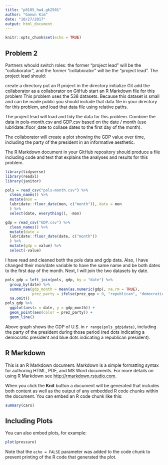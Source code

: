 ```yaml
---
title: "p8105_hw4_gk2501"
author: "Gaeun Kim"
date: "10/27/2017"
output: html_document
---
```


```r
knitr::opts_chunk$set(echo = TRUE)
```

## Problem 2

Partners whould switch roles: the former “project lead” will be the “collaborator”, and the former “collaborator” will be the “project lead”. The project lead should:

create a directory
put an R project in the directory
initialize Git
add the collaborator as a collaborator on GitHub
start an R Markdown file for this problem
This problem uses the 538 datasets. Because this dataset is small and can be made public you should include that data file in your directory for this problem, and load that data file using relative paths.

The project lead will load and tidy the data for this problem. Combine the data in pols-month.csv and  GDP.csv based on the date / month (use lubridate::floor_date to collase dates to the first day of the month).

The collaborator will create a plot showing the GDP value over time, including the party of the president in an informative aesthetic.

The R Markdown document in your GitHub repository should produce a file including code and text that explains the analyses and results for this problem.


```r
library(tidyverse)
library(readxl)
library(janitor)
```


```r
pols = read_csv("pols-month.csv") %>%
  clean_names() %>%
  mutate(mon =
  lubridate::floor_date(mon, c("month")), date = mon
  ) %>%
  select(date, everything(), -mon)

gdp = read_csv("GDP.csv") %>%
  clean_names() %>%
  mutate(date =
  lubridate::floor_date(date, c("month"))
  ) %>%
  mutate(gdp = value) %>%
  select(-value)
```

I have read and cleaned both the pols data and gdp data. Also, I have changed their mon/date variable to have the same name and be both dates to the first day of the 
month. Next, I will join the two datasets by date. 

```r
pols_gdp = left_join(pols, gdp, by = "date") %>%
  group_by(date) %>%
  summarise(gdp_month = mean(as.numeric(gdp), na.rm = TRUE),
            prez_party = ifelse(prez_gop > 0, "republican", "democratic")) %>%
  na.omit()
pols_gdp %>%
  ggplot(aes(x = date, y = gdp_month)) +
  geom_point(aes(color = prez_party)) +
  geom_line()
```

Above graph shows the GDP of U.S. in `r range(pols_gdp$date)`, including the party of the president during those period (red dots indicating a democratic president and blue dots indicating a republican president).

## R Markdown

This is an R Markdown document. Markdown is a simple formatting syntax for authoring HTML, PDF, and MS Word documents. For more details on using R Markdown see <http://rmarkdown.rstudio.com>.

When you click the **Knit** button a document will be generated that includes both content as well as the output of any embedded R code chunks within the document. You can embed an R code chunk like this:

```r
summary(cars)
```

## Including Plots

You can also embed plots, for example:

```r
plot(pressure)
```

Note that the `echo = FALSE` parameter was added to the code chunk to prevent printing of the R code that generated the plot.
